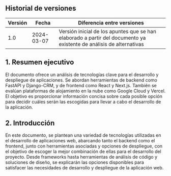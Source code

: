 ## Historial de versiones

| Versión | Fecha      | Diferencia entre versiones                                                                                                                                                                                 |
| ------- | ---------- | ---------------------------------------------------------------------------------------------------------------------------------------------------------------------------------------------------------- |
| 1.0     | 2024-03-07 | Versión inicial de los apuntes que se han elaborado a partir del documento ya existente de análisis de alternativas                                                                                 |

## 1. Resumen ejecutivo

El documento ofrece un análisis de tecnologías clave para el desarrollo y despliegue de aplicaciones. Se abordan herramientas de backend como FastAPI y Django-CRM, y de frontend como React y Next.js. También se evalúan plataformas de alojamiento en la nube como Google Cloud y Vercel. El objetivo es proporcionar información concisa sobre cada posible opción para decidir cuáles serán las escogidas para llevar a cabo el desarrollo de la aplicación.

## 2. Introducción

En este documento, se plantean una variedad de tecnologías utilizadas en el desarrollo de aplicaciones web, abarcando tanto el backend como el frontend, junto con herramientas asociadas y opciones de despliegue, con el objetivo de escoger la mejor combinación de ellas para el desarrollo del proyecto. Desde frameworks hasta herramientas de análisis de código y soluciones de diseño, se explicarán las opciones disponibles para satisfacer las necesidades de desarrollo y despliegue de la aplicación web.
